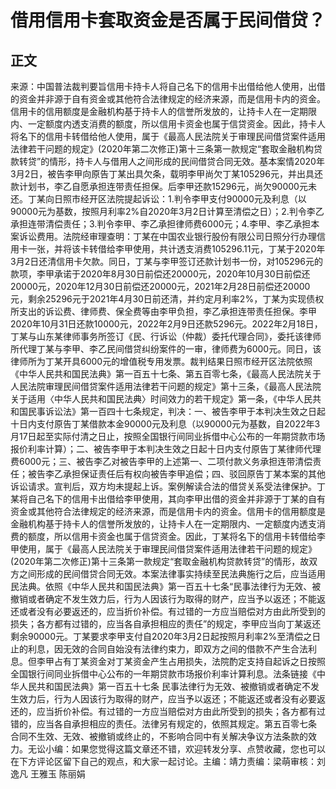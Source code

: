 # 借用信用卡套取资金是否属于民间借贷？
## 正文
来源：中国普法裁判要旨信用卡持卡人将自己名下的信用卡出借给他人使用，出借的资金并非源于自有资金或其他符合法律规定的经济来源，而是信用卡内的资金。信用卡的信用额度是金融机构基于持卡人的信誉所发放的，让持卡人在一定期限内、一定额度内透支消费的额度，所以信用卡资金也属于信贷资金。因此，持卡人将名下的信用卡转借给他人使用，属于《最高人民法院关于审理民间借贷案件适用法律若干问题的规定》(2020年第二次修正)第十三条第一款规定“套取金融机构贷款转贷”的情形，持卡人与借用人之间形成的民间借贷合同无效。基本案情2020年3月2日，被告李甲向原告丁某出具欠条，载明李甲尚欠丁某105296元，并出具还款计划书，李乙自愿承担连带责任担保。后李甲还款15296元，尚欠90000元未还。丁某向日照市经开区法院提起诉讼：1.判令李甲支付90000元及利息（以90000元为基数，按照月利率2%自2020年3月2日计算至清偿之日）；2.判令李乙承担连带清偿责任；3.判令李甲、李乙承担律师费6000元；4.李甲、李乙承担本案诉讼费用。法院经审理查明：丁某在中国农业银行股份有限公司日照分行办理信用卡一张，并将该卡转借给李甲使用，共计透支消费105296.11元，丁某于2020年3月2日还清信用卡欠款。同日，丁某与李甲签订还款计划书一份，对105296元的款项，李甲承诺于2020年8月30日前偿还20000元，2020年10月30日前偿还20000元，2020年12月30日前偿还20000元，2021年2月28日前偿还20000元，剩余25296元于2021年4月30日前还清，并约定月利率2%，丁某为实现债权所支出的诉讼费、律师费、保全费等由李甲负担，李乙承担连带责任担保。李甲2020年10月31日还款10000元，2022年2月9日还款5296元。2022年2月18日，丁某与山东某律师事务所签订《民、行诉讼（仲裁）委托代理合同》，委托该律师所代理丁某与李甲、李乙民间借贷纠纷案件的一审，律师费为6000元。同日，该律师所为丁某开具6000元的增值税专用发票。裁判结果日照市经开区法院依照《中华人民共和国民法典》第一百五十七条、第五百零七条，《最高人民法院关于人民法院审理民间借贷案件适用法律若干问题的规定》第十三条，《最高人民法院关于适用〈中华人民共和国民法典〉时间效力的若干规定》第一条，《中华人民共和国民事诉讼法》第一百四十七条规定，判决：一、被告李甲于本判决生效之日起十日内支付原告丁某借款本金90000元及利息（以90000元为基数，自2022年3月17日起至实际付清之日止，按照全国银行间同业拆借中心公布的一年期贷款市场报价利率计算）；二、被告李甲于本判决生效之日起十日内支付原告丁某律师代理费6000元；三、被告李乙对被告李甲的上述第一、二项付款义务承担连带清偿责任；被告李乙承担保证责任后有权向被告李甲追偿；四、驳回原告丁某本案的其他诉讼请求。宣判后，双方均未提起上诉。案例解读合法的借贷关系受法律保护。丁某将自己名下的信用卡出借给李甲使用，其向李甲出借的资金并非源于丁某的自有资金或其他符合法律规定的经济来源，而是信用卡内的资金。信用卡的信用额度是金融机构基于持卡人的信誉所发放的，让持卡人在一定期限内、一定额度内透支消费的额度，所以信用卡资金也属于信贷资金。因此，丁某将名下的信用卡转借给李甲使用，属于《最高人民法院关于审理民间借贷案件适用法律若干问题的规定》(2020年第二次修正)第十三条第一款规定“套取金融机构贷款转贷”的情形，故双方之间形成的民间借贷合同无效。本案法律事实持续至民法典施行之后，应当适用民法典。依照《中华人民共和国民法典》第一百五十七条“民事法律行为无效、被撤销或者确定不发生效力后，行为人因该行为取得的财产，应当予以返还；不能返还或者没有必要返还的，应当折价补偿。有过错的一方应当赔偿对方由此所受到的损失；各方都有过错的，应当各自承担相应的责任”的规定，李甲应当向丁某返还剩余90000元。丁某要求李甲支付自2020年3月2日起按照月利率2%至清偿之日止的利息，因无效的合同自始没有法律约束力，即双方之间的借款不产生合法利息。但李甲占有丁某资金对丁某资金产生占用损失，法院酌定支持自起诉之日按照全国银行间同业拆借中心公布的一年期贷款市场报价利率计算利息。法条链接《中华人民共和国民法典》第一百五十七条 民事法律行为无效、被撤销或者确定不发生效力后，行为人因该行为取得的财产，应当予以返还；不能返还或者没有必要返还的，应当折价补偿。有过错的一方应当赔偿对方由此所受到的损失；各方都有过错的，应当各自承担相应的责任。法律另有规定的，依照其规定。第五百零七条 合同不生效、无效、被撤销或终止的，不影响合同中有关解决争议方法条款的效力。无讼小编：如果您觉得这篇文章还不错，欢迎转发分享、点赞收藏，您也可以在下方评论区留下自己的观点，和大家一起讨论。主编：靖力责编：梁萌审核：刘逸凡 王雅玉 陈丽娟